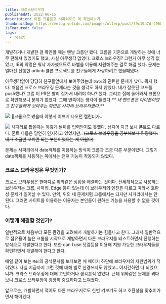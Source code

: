 ```yaml
---
title: 크로스브라우징
publishedAt: 2022-06-15
description: 이젠 크롬말고 사파리로도 꼭 확인해보기
thumbnailImg: https://velog.velcdn.com/images/otterp/post/f9c19a7d-4958-43b2-9e56-9ebc867edd0d/image.png
isFeatured: false
tags:
  - react
---
```


개발하거나 개발한 걸 확인할 때는 맨날 크롬만 봤다. 크롬을 기준으로 개발하는 것에 너무 편해져 있었기도 했고, 사실 아무생각 없었다. 크로스 브라우징? 그런거 아무 생각 없었고, IE의 악명은 워낙 자자했으므로 바벨을 이용해 지원해주는 걸로 해결 했다. 문제는 얼마전 진행한 aribnb 클론 프로젝트를 친구들에게 자랑하려고 했을때였다.

아무생각없이 당당히 친구들앞에서 보여주었는데 `Date`와 관련한 문제가 났다. 뭐지 했다. 처음엔 크로스 브라우징 문제라는 것을 생각도 하지 않았다. 내가 잘못된 코드를 push했나? 그럼 이 PR은 빨리 집가서 내려야 하나? 했다. 그리고 집에 돌아와서 크롬으로 확인해보니 문제가 없었다. 그때 번뜩이는 생각이 들었다._** 내 핸드폰은 아이폰이었고 친구들에게 보여주는 화면은 사파리 브라우저였다.**_

![](https://velog.velcdn.com/images/otterp/post/08be4dfe-bbcd-4103-b40a-b4a46dd837a8/image.png)
크롬으로 봤을때 이렇게 이쁘게 나오던 캘린더가..

![](https://velog.velcdn.com/images/otterp/post/f9c19a7d-4958-43b2-9e56-9ebc867edd0d/image.png)
사파리로 봤을때는 이렇게 날짜를 입력받지도 못했다. 심지어 지금 보니 폰트도 다르다. 폰트 다름은 당연히 인지하고 있었지만.. ~~(크로스 브라우징을 공부해보니 민망했다. 내가 조금만 고치면 되는 부분이었다는 게 아쉽다)~~

문제는 사파리에서 date객체를 이용하는 방식이 크롬과 조금 다른 부분이었다. 그렇기 date객체를 사용하는 쪽에서는 전혀 기능이 작동되지 않았다.

### 크로스 브라우징은 무엇인가?

크로스 브라우징은 한마디로 위와같은 상황을 해결하는 것이다.
전세계적으로 사용하는 브라우저는 크롬, 사파리, Edge 등이 있는데 이 브라우저의 엔진은 다르고 따라서 호환성 문제가 일어날 수 있다. 만약, 위의 내 문제처럼 크롬에서는 되지만 사파리에서는 안된다. 그러면 사이트를 이용하는 이용자는 본인들이 원하는 기능을 사용할 수 없을 것이다.

### 어떻게 해결할 것인가?

일반적으로 처음부터 모든 환경을 고려해서 개발하기는 힘들다고 한다. 그래서 일반적으로 점유율이 높은 크롬을 시작으로 개발하면서 다른 브라우저를 테스트하면서 진행하는 방식으로 개발한다고 한다. 또한 can I use 닷컴등을 이용해 지원 가능한 브라우저들을 확인하면서 개발해야 한다고 한다.

매일 같이 보는 `Mdn`의 공식문서를 보다보면 매 페이지 하단에 브라우저의 지원범위가 적혀있다. 사실 지금까지 그런 것에 대해 별로 신경쓰지도 않았고.. 어지간하면 다 되었으니까. 크라스 브라우징에 대해 고민하거나 생각본적 없었다. 근데 위와같은 문제를 겪다보니 크로스 브라우징이 굉장히 중요하다고 느껴졌다.

앞으로는, 개발하면서 적어도 다른 브라우저로도 한번 켜보기도 하고 호환성을 맞추어가면서 해야겠다.
